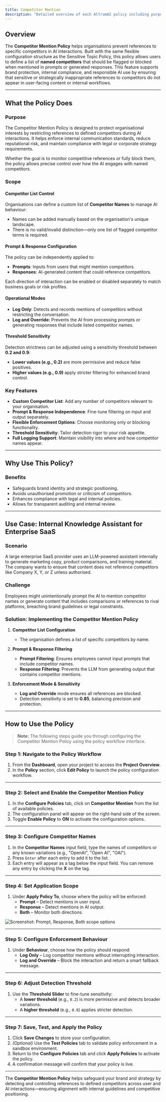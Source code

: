 ```yaml
---
title: Competitor Mention
description: "Detailed overview of each AltrumAI policy including purpose, features, and usage guidance."
---
```


## Overview

The **Competitor Mention Policy** helps organisations prevent references to specific competitors in AI interactions. Built with the same flexible configuration structure as the Sensitive Topic Policy, this policy allows users to define a list of **named competitors** that should be flagged or blocked when mentioned in prompts or generated responses.
This feature supports brand protection, internal compliance, and responsible AI use by ensuring that sensitive or strategically inappropriate references to competitors do not appear in user-facing content or internal workflows.

---

## What the Policy Does

### Purpose

The Competitor Mention Policy is designed to protect organisational interests by restricting references to defined competitors during AI interactions. It helps enforce internal communication standards, reduce reputational risk, and maintain compliance with legal or corporate strategy requirements.

Whether the goal is to monitor competitive references or fully block them, the policy allows precise control over how the AI engages with named competitors.

### Scope

#### Competitor List Control

Organisations can define a custom list of **Competitor Names** to manage AI behaviour:

- Names can be added manually based on the organisation's unique landscape.
- There is no valid/invalid distinction—only one list of flagged competitor terms is required.

#### Prompt & Response Configuration

The policy can be independently applied to:

- **Prompts**: Inputs from users that might mention competitors.
- **Responses**: AI-generated content that could reference competitors.

Each direction of interaction can be enabled or disabled separately to match business goals or risk profiles.

#### Operational Modes

- **Log Only**: Detects and records mentions of competitors without restricting the conversation.
- **Log and Override**: Prevents the AI from processing prompts or generating responses that include listed competitor names.

#### Threshold Sensitivity

Detection strictness can be adjusted using a sensitivity threshold between **0.2 and 0.9**:

- **Lower values (e.g., 0.2)** are more permissive and reduce false positives.
- **Higher values (e.g., 0.9)** apply stricter filtering for enhanced brand control.

### Key Features

- **Custom Competitor List**: Add any number of competitors relevant to your organisation.
- **Prompt & Response Independence**: Fine-tune filtering on input and output separately.
- **Flexible Enforcement Options**: Choose monitoring only or blocking functionality.
- **Threshold Sensitivity**: Tailor detection rigor to your risk appetite.
- **Full Logging Support**: Maintain visibility into where and how competitor names appear.

---

## Why Use This Policy?

### Benefits

- Safeguards brand identity and strategic positioning.
- Avoids unauthorised promotion or criticism of competitors.
- Enhances compliance with legal and internal policies.
- Allows for transparent auditing and internal review.

---

## Use Case: Internal Knowledge Assistant for Enterprise SaaS

### Scenario

A large enterprise SaaS provider uses an LLM-powered assistant internally to generate marketing copy, product comparisons, and training material. The company wants to ensure that content does not reference competitors like Company X, Y, or Z unless authorised.

### Challenge

Employees might unintentionally prompt the AI to mention competitor names or generate content that includes comparisons or references to rival platforms, breaching brand guidelines or legal constraints.

### Solution: Implementing the Competitor Mention Policy

1. **Competitor List Configuration**  
   - The organisation defines a list of specific competitors by name.

2. **Prompt & Response Filtering**  
   - **Prompt Filtering**: Ensures employees cannot input prompts that include competitor names.  
   - **Response Filtering**: Prevents the LLM from generating output that contains competitor mentions.

3. **Enforcement Mode & Sensitivity**  
   - **Log and Override** mode ensures all references are blocked.  
   - Detection sensitivity is set to **0.85**, balancing precision and protection.

---

## How to Use the Policy

> **Note:** The following steps guide you through configuring the Competitor Mention Policy using the policy workflow interface.

### Step 1: Navigate to the Policy Workflow

1. From the **Dashboard**, open your project to access the **Project Overview**.
2. In the **Policy** section, click **Edit Policy** to launch the policy configuration workflow.


---

### Step 2: Select and Enable the Competitor Mention Policy

1. In the **Configure Policies** tab, click on **Competitor Mention** from the list of available policies.
2. The configuration panel will appear on the right-hand side of the screen.
3. Toggle **Enable Policy** to **ON** to activate the configuration options.


---

### Step 3: Configure Competitor Names

1. In the **Competitor Names** input field, type the names of competitors or any known variations (e.g., "OpenAI", "Open AI", "OAI").
2. Press `Enter` after each entry to add it to the list.
3. Each entry will appear as a tag below the input field. You can remove any entry by clicking the **X** on the tag.


---

### Step 4: Set Application Scope

1. Under **Apply Policy To**, choose where the policy will be enforced:
   - **Prompt** – Detect mentions in user input.
   - **Response** – Detect mentions in AI output.
   - **Both** – Monitor both directions.

![Screenshot: Prompt, Response, Both scope options](#)

---

### Step 5: Configure Enforcement Behaviour

1. Under **Behaviour**, choose how the policy should respond:
   - **Log Only** – Log competitor mentions without interrupting interaction.
   - **Log and Override** – Block the interaction and return a smart fallback message.

---

### Step 6: Adjust Detection Threshold

1. Use the **Threshold Slider** to fine-tune sensitivity:
   - A **lower threshold** (e.g., `0.2`) is more permissive and detects broader variations.
   - A **higher threshold** (e.g., `0.9`) applies stricter detection.

---

### Step 7: Save, Test, and Apply the Policy

1. Click **Save Changes** to store your configuration.
2. *(Optional)* Use the **Test Policies** tab to validate policy enforcement in a sandbox environment.
3. Return to the **Configure Policies** tab and click **Apply Policies** to activate the policy.
4. A confirmation message will confirm that your policy is live.

---

The **Competitor Mention Policy** helps safeguard your brand and strategy by detecting and controlling references to defined competitors across user and AI interactions—ensuring alignment with internal guidelines and competitive positioning.
